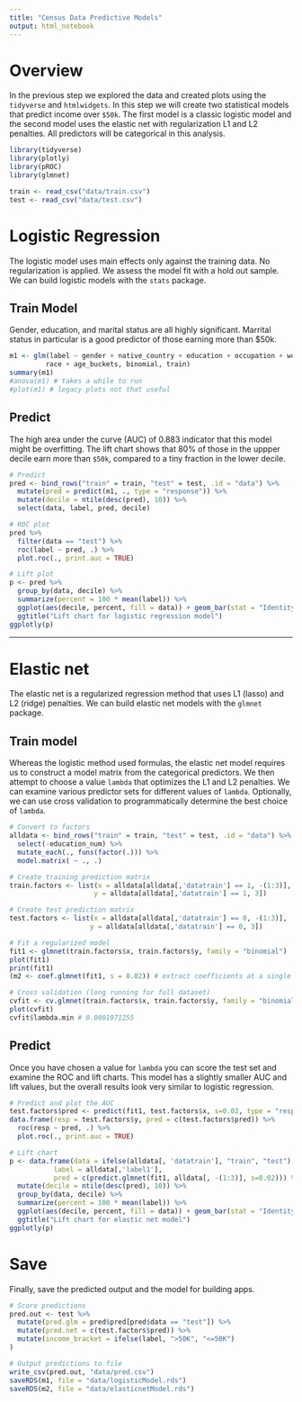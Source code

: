 ```yaml
---
title: "Census Data Predictive Models"
output: html_notebook
---
```


# Overview

In the previous step we explored the data and created plots using the `tidyverse` and `htmlwidgets`. In this step we will create two statistical models that predict income over `$50k`. The first model is a classic logistic model and the second model uses the elastic net with regularization L1 and L2 penalties. All predictors will be categorical in this analysis.

```r
library(tidyverse)
library(plotly)
library(pROC)
library(glmnet)

train <- read_csv("data/train.csv")
test <- read_csv("data/test.csv")
```

# Logistic Regression

The logistic model uses main effects only against the training data. No regularization is applied. We assess the model fit with a hold out sample. We can build logistic models with the `stats` package.

## Train Model

Gender, education, and marital status are all highly significant. Marrital status in particular is a good predictor of those earning more than $50k.

```r
m1 <- glm(label ~ gender + native_country + education + occupation + workclass + marital_status +  
         race + age_buckets, binomial, train)
summary(m1)
#anova(m1) # takes a while to run
#plot(m1) # legacy plots not that useful
```

## Predict

The high area under the curve (AUC) of 0.883 indicator that this model might be overfitting. The lift chart shows that 80% of those in the uppper decile earn more than `$50k`, compared to a tiny fraction in the lower decile.

```r
# Predict
pred <- bind_rows("train" = train, "test" = test, .id = "data") %>%
  mutate(pred = predict(m1, ., type = "response")) %>%
  mutate(decile = ntile(desc(pred), 10)) %>%
  select(data, label, pred, decile)

# ROC plot
pred %>%
  filter(data == "test") %>%
  roc(label ~ pred, .) %>%
  plot.roc(., print.auc = TRUE)

# Lift plot
p <- pred %>%
  group_by(data, decile) %>%
  summarize(percent = 100 * mean(label)) %>%
  ggplot(aes(decile, percent, fill = data)) + geom_bar(stat = "Identity", position = "dodge") +
  ggtitle("Lift chart for logistic regression model")
ggplotly(p)
```


***

# Elastic net

The elastic net is a regularized regression method that uses L1 (lasso) and L2 (ridge) penalties. We can build elastic net models with the `glmnet` package.

## Train model

Whereas the logistic method used formulas, the elastic net model requires us to construct a model matrix from the categorical predictors. We then attempt to choose a value `lambda` that optimizes the L1 and L2 penalties. We can examine various predictor sets for different values of `lambda`. Optionally, we can use cross validation to programmatically determine the best choice of `lambda`.

```r
# Convert to factors
alldata <- bind_rows("train" = train, "test" = test, .id = "data") %>%
  select(-education_num) %>%
  mutate_each(., funs(factor(.))) %>%
  model.matrix( ~ ., .)

# Create training prediction matrix
train.factors <- list(x = alldata[alldata[,'datatrain'] == 1, -(1:3)],
                     y = alldata[alldata[,'datatrain'] == 1, 3])

# Create test prediction matrix
test.factors <- list(x = alldata[alldata[,'datatrain'] == 0, -(1:3)],
                    y = alldata[alldata[,'datatrain'] == 0, 3])

# Fit a regularized model
fit1 <- glmnet(train.factors$x, train.factors$y, family = "binomial")
plot(fit1)
print(fit1)
(m2 <- coef.glmnet(fit1, s = 0.02)) # extract coefficients at a single value of lambda
```

```r
# Cross validation (long running for full dataset)
cvfit <- cv.glmnet(train.factors$x, train.factors$y, family = "binomial", type.measure = "class")
plot(cvfit)
cvfit$lambda.min # 0.0001971255
```

## Predict

Once you have chosen a value for `lambda` you can score the test set and examine the ROC and lift charts. This model has a slightly smaller AUC and lift values, but the overall results look very similar to logistic regression.

```r
# Predict and plot the AUC
test.factors$pred <- predict(fit1, test.factors$x, s=0.02, type = "response") # make predictions
data.frame(resp = test.factors$y, pred = c(test.factors$pred)) %>%
  roc(resp ~ pred, .) %>%
  plot.roc(., print.auc = TRUE)

# Lift chart
p <- data.frame(data = ifelse(alldata[, 'datatrain'], "train", "test"),
           label = alldata[,'label1'],
           pred = c(predict.glmnet(fit1, alldata[, -(1:3)], s=0.02))) %>%
  mutate(decile = ntile(desc(pred), 10)) %>%
  group_by(data, decile) %>%
  summarize(percent = 100 * mean(label)) %>%
  ggplot(aes(decile, percent, fill = data)) + geom_bar(stat = "Identity", position = "dodge") +
  ggtitle("Lift chart for elastic net model")
ggplotly(p)
```

# Save

Finally, save the predicted output and the model for building apps.

```r
# Score predictions
pred.out <- test %>%
  mutate(pred.glm = pred$pred[pred$data == "test"]) %>%
  mutate(pred.net = c(test.factors$pred)) %>%
  mutate(income_bracket = ifelse(label, ">50K", "<=50K")
)

# Output predictions to file
write_csv(pred.out, "data/pred.csv")
saveRDS(m1, file = "data/logisticModel.rds")
saveRDS(m2, file = "data/elasticnetModel.rds")
```

